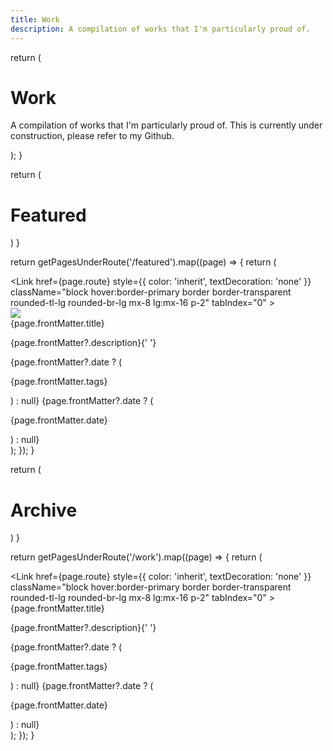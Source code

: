 ```yaml
---
title: Work
description: A compilation of works that I'm particularly proud of.
---
```



  return (
    <div className="max-w-screen-lg mx-auto pt-4 pb-8 border-b border-gray-400 border-opacity-20 text-center">
      <h1>
        <span className="font-bold leading-tight lg:text-5xl underline decoration-primary">Work</span>
      </h1>
      <p className="text-center text-gray-500 dark:text-gray-400 font-space-grotesk">
        A compilation of works that I'm particularly proud of. This is currently under construction, please refer to my Github.
      </p>
    </div>
  );
}

  return (
    <div className="max-w-screen-sm mx-auto pt-2 mb-4 border-b border-gray-400 border-opacity-20 text-center">
      <h1>
        <span className="font-bold leading-tight lg:text-2xl text-primary">Featured</span>
      </h1>
    </div>
  )
}

  return getPagesUnderRoute('/featured').map((page) => {
    return (
      <div key={page.route} className="mb-8">
        <Link
          href={page.route}
          style={{ color: 'inherit', textDecoration: 'none' }}
          className="block hover:border-primary border border-transparent rounded-tl-lg rounded-br-lg mx-8 lg:mx-16 p-2"
          tabIndex="0"
        >
        <div className="w-full h-[30vh] p-8 relative rounded">
            <Image
              src={page.frontMatter.image}
              fill
              className="p-2 rounded-[12px]"
            />
          </div>
        <div className="flex">
          <div>
            <span className="text-base md:text-xl lg:text-2xl font-bold">{page.frontMatter.title}</span>    
            <p className="opacity-80 line-clamp-3 m-1 text-sm md:text-base ">
              {page.frontMatter?.description}{' '}
            </p>
            {page.frontMatter?.date ? (
              <p className=" text-xs md:text-sm my-2 text-primary font-medium">{page.frontMatter.tags}</p>
            ) : null} 
            {page.frontMatter?.date ? (
              <p className="opacity-40 text-xs md:text-sm my-2">{page.frontMatter.date}</p>
            ) : null} 
          </div>
        </div>
        </Link>
      </div>
    );
  });
}

  return (
    <div className="max-w-screen-sm mx-auto pt-2 mb-4 border-b border-gray-400 border-opacity-20 text-center">
      <h1>
        <span className="font-bold leading-tight lg:text-2xl ">Archive</span>
      </h1>
    </div>
  )
}

  return getPagesUnderRoute('/work').map((page) => {
    return (
      <div key={page.route} className="mb-8">
        <Link
          href={page.route}
          style={{ color: 'inherit', textDecoration: 'none' }}
          className="block hover:border-primary border border-transparent rounded-tl-lg rounded-br-lg mx-8 lg:mx-16 p-2"
          tabIndex="0"
        >
        <div className="flex">
          <div>
            <span className="text-base md:text-xl lg:text-2xl font-bold">{page.frontMatter.title}</span>    
            <p className="opacity-80 line-clamp-2 m-1 text-sm md:text-base ">
              {page.frontMatter?.description}{' '}
            </p>
            {page.frontMatter?.date ? (
              <p className=" text-xs md:text-sm my-2 text-primary font-medium">{page.frontMatter.tags}</p>
            ) : null} 
            {page.frontMatter?.date ? (
              <p className="opacity-40 text-xs md:text-sm my-2">{page.frontMatter.date}</p>
            ) : null} 
          </div>
        </div>
        </Link>
      </div>
    );
  });
}

<WorkHeader />
<FeaturedHeader />
<FeaturedWorkIndex />
<ArchiveHeader />
<ArchivedWorkIndex />
